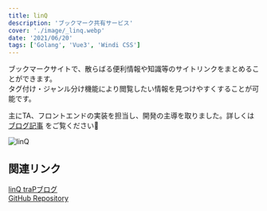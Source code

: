 ```yaml
---
title: linQ
description: 'ブックマーク共有サービス'
cover: './image/_linq.webp'
date: '2021/06/20'
tags: ['Golang', 'Vue3', 'Windi CSS']
---
```


ブックマークサイトで、散らばる便利情報や知識等のサイトリンクをまとめることができます。  
タグ付け・ジャンル分け機能により閲覧したい情報を見つけやすくすることが可能です。

主にTA、フロントエンドの実装を担当し、開発の主導を取りました。詳しくは [ブログ記事](https://trap.jp/post/1321/) をご覧ください👀

![linQ](./image/_linq2.png)

## 関連リンク

[linQ traPブログ](https://trap.jp/post/1321/)  
[GitHub Repository](https://github.com/hackathon21spring-05)  
